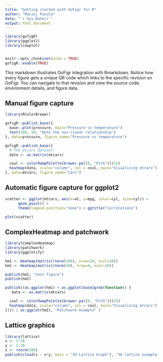 ```yaml
---
title: "Getting started with GoFigr for R"
author: "Maciej Pacula"
date: "`r Sys.Date()`"
output: html_document
---
```


```r
library(gofigR)
library(ggplot2)
library(cowplot)


knitr::opts_chunk$set(echo = TRUE)
gofigR::enable(TRUE)
```



This markdown illustrates GoFigr integration with Rmarkdown. Notice how
every figure gets a unique QR code which links to the specific
revision on GoFigr. You can navigate to that revision and view the source code,
environment details, and figure data.

## Manual figure capture

```r
library(RColorBrewer)

gofigR::publish_base({
  base::plot(pressure, main="Pressure vs temperature")
  text(200, 50, "Note the non-linear relationship")
}, data=pressure, figure_name="Pressure vs temperature")

gofigR::publish_base({
  # The mtcars dataset:
  data <- as.matrix(mtcars)

  coul <- colorRampPalette(brewer.pal(8, "PiYG"))(25)
  heatmap(data, scale="column", col = coul, main="Visualizing mtcars")
}, data=mtcars, figure_name="Cars")
```

## Automatic figure capture for ggplot2

```r
scatter <- ggplot(mtcars, aes(x=wt, y=mpg, color=cyl, size=cyl)) +
      geom_point() +
      theme(legend.position="none") + ggtitle("Correlations")

plot(scatter)
```

## ComplexHeatmap and patchwork

```r
library(ComplexHeatmap)
library(patchwork)
library(ggplotify)

hm1 <- Heatmap(matrix(rnorm(100), nrow=10, ncol=10))
hm2 <- Heatmap(matrix(rnorm(40), nrow=4, ncol=10))

publish(hm1, "test figure")
publish(hm2)

publish((as.ggplot(hm1) + as.ggplot(base2grob(function() {
   data <- as.matrix(mtcars)

  coul <- colorRampPalette(brewer.pal(8, "PiYG"))(25)
  heatmap(data, scale="column", col = coul, main="Visualizing mtcars")
}))) / as.ggplot(hm2), "Patchwork example" )
```

## Lattice graphics

```r
library(lattice) 
x <- 1:10 
y <- 1:10 
z <- rnorm(100) 
publish(cloud(z ~ x*y, main = "3D Lattice Graph"), "3D lattice example")
```
